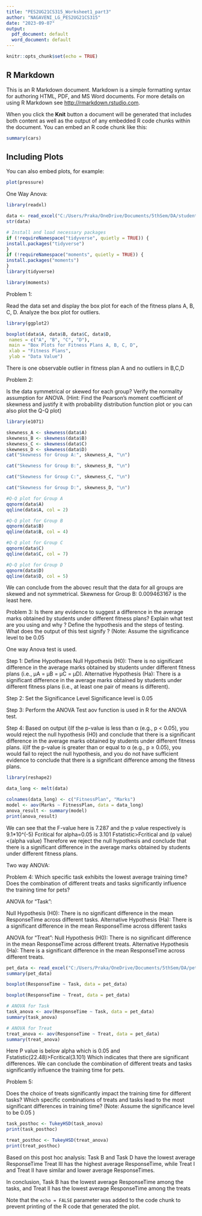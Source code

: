 ```yaml
---
title: "PES2UG21CS315_Worksheet1_part3"
author: "NAGAVENI_LG_PES2UG21CS315"
date: "2023-09-07"
output:
  pdf_document: default
  word_document: default
---
```


```r
knitr::opts_chunk$set(echo = TRUE)
```

## R Markdown

This is an R Markdown document. Markdown is a simple formatting syntax for authoring HTML, PDF, and MS Word documents. For more details on using R Markdown see <http://rmarkdown.rstudio.com>.

When you click the **Knit** button a document will be generated that includes both content as well as the output of any embedded R code chunks within the document. You can embed an R code chunk like this:

```r
summary(cars)
```

## Including Plots

You can also embed plots, for example:

```r
plot(pressure)
```

One Way Anova:

```r

library(readxl)

data <- read_excel("C:/Users/Praka/OneDrive/Documents/5thSem/DA/students.xlsx")
str(data)
```

```r
# Install and load necessary packages
if (!requireNamespace("tidyverse", quietly = TRUE)) {
install.packages("tidyverse")
}
if (!requireNamespace("moments", quietly = TRUE)) {
install.packages("moments")
}
library(tidyverse)
```
```r
library(moments)
```
Problem 1:

Read the data set and display the box plot for each of the fitness plans A, B, C, D. Analyze the box plot for outliers.

```r
library(ggplot2)

boxplot(data$A, data$B, data$C, data$D, 
 names = c("A", "B", "C", "D"),
 main = "Box Plots for Fitness Plans A, B, C, D",
 xlab = "Fitness Plans",
 ylab = "Data Value")

```


There is one observable outlier in fitness plan A and no outliers in B,C,D

Problem 2:

Is the data symmetrical or skewed for each group? Verify the normality assumption for ANOVA. (Hint: Find the Pearson’s moment coefficient of
skewness and justify it with probability distribution function plot or you can also plot the Q-Q plot)

```r
library(e1071)
```
```r
skewness_A <- skewness(data$A)
skewness_B <- skewness(data$B)
skewness_C <- skewness(data$C)
skewness_D <- skewness(data$D)
cat("Skewness for Group A:", skewness_A, "\n")
```
```r
cat("Skewness for Group B:", skewness_B, "\n")
```
```r
cat("Skewness for Group C:", skewness_C, "\n")

```
```r
cat("Skewness for Group D:", skewness_D, "\n")

```

```r
#Q-Q plot for Group A
qqnorm(data$A)
qqline(data$A, col = 2)

```


```r
#Q-Q plot for Group B
qqnorm(data$B)
qqline(data$B, col = 4)
```

```r
#Q-Q plot for Group C
qqnorm(data$C)
qqline(data$C, col = 7)
```
```r
#Q-Q plot for Group D
qqnorm(data$D)
qqline(data$D, col = 5)
```

We can conclude from the abovec result that the data for all groups are skewed and not symmetrical. Skewness for Group B: 0.009463167 is the least here.

Problem 3:
Is there any evidence to suggest a difference in the average marks obtained by students under different fitness plans? Explain what test are you using and why ? Define the hypothesis and the steps of testing. What does the output of this test signify ? (Note: Assume the significance level to be 0.05 

One way Anova test is used.

Step 1: Define Hypotheses Null Hypothesis (H0): There is no significant difference in the average marks obtained by students under different fitness plans (i.e., μA = μB = μC = μD). Alternative Hypothesis (Ha): There is a significant difference in the average marks obtained by students
under different fitness plans (i.e., at least one pair of means is different).

Step 2: Set the Significance Level Significance level is 0.05

Step 3: Perform the ANOVA Test aov function is used in R for the ANOVA test.

Step 4: Based on output i)If the p-value is less than α (e.g., p < 0.05), you would reject the null hypothesis (H0) and conclude that there is a significant difference in the average marks obtained by students under different fitness plans. ii)If the p-value is greater than or equal to α (e.g., p ≥ 0.05), you would fail to reject the null hypothesis, and you do not have sufficient evidence to conclude that there is a significant difference among the fitness plans.


```r
library(reshape2)
```
```r
data_long <- melt(data)
```

```r
colnames(data_long) <- c("FitnessPlan", "Marks")
model <- aov(Marks ~ FitnessPlan, data = data_long)
anova_result <- summary(model)
print(anova_result)

```
We can see that the F-value here is 7.287 and the p value respectively is 9.1*10^(-5) Fcritical for alpha=0.05 is 3.101
Fstatistic>Fcritical and (p value)<(alpha value) Therefore we reject the null hypothesis and conclude that there is a significant difference in the average marks obtained by students under different
fitness plans.

Two way ANOVA:


Problem 4:
Which specific task exhibits the lowest average training time? Does the combination of different treats and tasks significantly influence the training time for pets?

ANOVA for “Task”:

Null Hypothesis (H0): There is no significant difference in the mean ResponseTime across different tasks. 
Alternative Hypothesis (Ha): There is a significant difference in the mean ResponseTime across different tasks

ANOVA for “Treat”:
Null Hypothesis (H0): There is no significant difference in the mean ResponseTime across different treats.
Alternative Hypothesis (Ha): There is a significant difference in the mean ResponseTime across different treats.

```r
pet_data <- read_excel("C:/Users/Praka/OneDrive/Documents/5thSem/DA/pet_training.xlsx")
summary(pet_data)
```

```r
boxplot(ResponseTime ~ Task, data = pet_data)
```

```r
boxplot(ResponseTime ~ Treat, data = pet_data)
```

```r
# ANOVA for Task
task_anova <- aov(ResponseTime ~ Task, data = pet_data)
summary(task_anova)
```

```r
# ANOVA for Treat
treat_anova <- aov(ResponseTime ~ Treat, data = pet_data)
summary(treat_anova)
```

Here P value is below alpha which is 0.05 and Fstatistic(22.48)>Fcritical(3.101) Which indicates that there are significant differences. We can conclude the combination of different treats and tasks significantly influence the training time for pets.

Problem 5:

Does the choice of treats significantly impact the training time for different tasks? Which specific combinations of treats and tasks lead to the most significant differences in training time? (Note: Assume the significance level to be 0.05 )

```r
task_posthoc <- TukeyHSD(task_anova)
print(task_posthoc)

```

```r
treat_posthoc <- TukeyHSD(treat_anova)
print(treat_posthoc)
```


Based on this post hoc analysis: Task B and Task D have the lowest average ResponseTime Treat III has the highest average ResponseTime,
while Treat I and Treat II have similar and lower average ResponseTimes.

In conclusion, Task B has the lowest average ResponseTime among the tasks, and Treat II has the lowest average ResponseTime among the
treats






































































Note that the `echo = FALSE` parameter was added to the code chunk to prevent printing of the R code that generated the plot.
